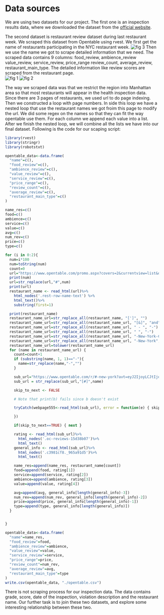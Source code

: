 # Data sources
We are using two datasets for our project. The first one is an inspection results data, where we downloaded the dataset from the [official website](https://data.cityofnewyork.us/Health/Restaurant-Grades/gra9-xbjk).

The second dataset is restaurant review dataset during last restaurant week. We scraped this dataset from Opentable using rvest. We first get the name of restaurants participating in the NYC restaurant week. 
![fig 3](./data_image/info3.png)
Then we use the name we got to scrape detailed information that we need.  The scraped data contains 9 columns: food_review,	ambience_review	value_review,	service_review,	price_range	review_count,	average_review,	restaurant_main_type. The detailed information like review scores are scraped from the restaurant page.     
![fig 1](./data_image/info1.png) 
![fig 2](./data_image/info2.png)

The way we scraped data was that we restrict the region into Manhattan area so that most restaurants will appear in the health inspection data. Since there are 3 pages of restaurants, we used url to do page indexing. Then we constructed a loop with page numbers. In side this loop we have a nested loop that use the restaurant names we got froim this page to modify the url. We did some regex on the names so that they can fit the way opentable use them. For each column we append each value into a list. After we finish the nested loop, we will combine all the lists we have into our final dataset. Following is the code for our scaping script:
```r
library(rvest)
library(stringr)
library(robotstxt)

opentable_data<-data.frame(
  "name"=c(),
  "food_review"=c(),
  "ambience_review"=c(),
  "value_review"=c(),
  "service_review"=c(),
  "price_range"=c(),
  "review_count"=c(),
  "average_review"=c(),
  "restaurant_main_type"=c()
)

name_res=c()
food=c()
ambience=c()
service=c()
value=c()
avg=c()
num_rev=c()
price=c()
type=c()

for (i in 0:2){
  num=i*100
  num=toString(num)
  count=0
  url="https://www.opentable.com/promo.aspx?covers=2&currentview=list&datetime=2020-12-05+19%3A00&latitude=40.80131&longitude=-73.981569&metroid=8&promoid=69&ref=412&size=100&sort=Popularity&from=#"
  print(num)
  url=str_replace(url,"#",num)
  print(url)
  restaurant_name <- read_html(url)%>%
    html_nodes('.rest-row-name-text') %>%
    html_text()%>%
    substring(first=1)

  print(restaurant_name)
  restaurant_name_url=str_replace_all(restaurant_name, "[']", "")
  restaurant_name_url=str_replace_all(restaurant_name_url, "[&]", "and")
  restaurant_name_url=str_replace_all(restaurant_name_url, " - ", "-")
  restaurant_name_url=str_replace_all(restaurant_name_url, " ", "-")
  restaurant_name_url=str_replace_all(restaurant_name_url, "-New-York-City", "")
  restaurant_name_url=str_replace_all(restaurant_name_url, "-New-York", "")
  restaurant_name_url=tolower(restaurant_name_url)
  for (name in restaurant_name_url) {
    count=count+1
    if (substring(name, 1, 1)=="-"){
      name=str_replace(name,"-","")
    }

    sub_url="https://www.opentable.com/r/#-new-york?avt=eyJ2IjoyLCJtIjoxLCJwIjowLCJzIjowLCJuIjowfQ&corrid=7235a56e-23e8-43c8-bd3b-4911be2d7b7d&p=2&pid=69&ref=412&sd=2020-12-05+19%3A00"
    sub_url = str_replace(sub_url,"[#]",name)

    skip_to_next <- FALSE

    # Note that print(b) fails since b doesn't exist

    tryCatch(webpage555<-read_html(sub_url), error = function(e) { skip_to_next <<- TRUE

    })

    if(skip_to_next==TRUE) { next }

    rating <- read_html(sub_url)%>%
      html_nodes('.oc-reviews-15d38b07')%>%
      html_text()
    general_info <- read_html(sub_url)%>%
      html_nodes('.c3981cf8._965a91d5')%>%
      html_text()

    name_res=append(name_res, restaurant_name[count])
    food=append(food, rating[1])
    service=append(service, rating[2])
    ambience=append(ambience, rating[3])
    value=append(value, rating[4])

    avg=append(avg, general_info[length(general_info)-3])
    num_rev=append(num_rev, general_info[length(general_info)-2])
    price=append(price, general_info[length(general_info)-1])
    type=append(type, general_info[length(general_info)])
  }


}

opentable_data<-data.frame(
  "name"=name_res,
  "food_review"=food,
  "ambience_review"=ambience,
  "value_review"=value,
  "service_review"=service,
  "price_range"=price,
  "review_count"=num_rev,
  "average_review"=avg,
  "restaurant_main_type"=type
)
write.csv(opentable_data, "./opentable.csv")

```

There is not scraping process for our inspection data. The data contains grade, score, date of the inspection, violation description and the restaurant name. Our further task is to join these two datasets, and explore some interesting relationship between these two. 